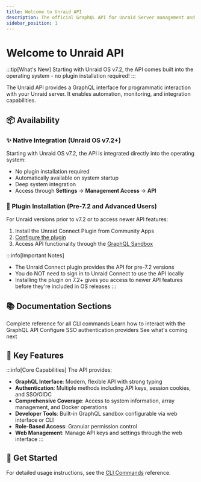 ```yaml
---
title: Welcome to Unraid API
description: The official GraphQL API for Unraid Server management and automation
sidebar_position: 1
---
```



# Welcome to Unraid API

:::tip[What's New]
Starting with Unraid OS v7.2, the API comes built into the operating system - no plugin installation required!
:::

The Unraid API provides a GraphQL interface for programmatic interaction with your Unraid server. It enables automation, monitoring, and integration capabilities.

## 📦 Availability

### ✨ Native Integration (Unraid OS v7.2+)

Starting with Unraid OS v7.2, the API is integrated directly into the operating system:

- No plugin installation required
- Automatically available on system startup
- Deep system integration
- Access through **Settings** → **Management Access** → **API**

### 🔌 Plugin Installation (Pre-7.2 and Advanced Users)

For Unraid versions prior to v7.2 or to access newer API features:

1. Install the Unraid Connect Plugin from Community Apps
2. [Configure the plugin](./how-to-use-the-api.mdx#enabling-the-graphql-sandbox)
3. Access API functionality through the [GraphQL Sandbox](./how-to-use-the-api.mdx)

:::info[Important Notes]
- The Unraid Connect plugin provides the API for pre-7.2 versions
- You do NOT need to sign in to Unraid Connect to use the API locally
- Installing the plugin on 7.2+ gives you access to newer API features before they're included in OS releases
:::

## 📚 Documentation Sections

<div style={{display: 'grid', gridTemplateColumns: 'repeat(auto-fit, minmax(250px, 1fr))', gap: '1rem'}}>
  <Card title="CLI Commands" icon="terminal" href="./cli">
    Complete reference for all CLI commands
  </Card>

  <Card title="Using the API" icon="code" href="./how-to-use-the-api">
    Learn how to interact with the GraphQL API
  </Card>

  <Card title="OIDC Setup" icon="shield" href="./oidc-provider-setup">
    Configure SSO authentication providers
  </Card>

  <Card title="Upcoming Features" icon="rocket" href="./upcoming-features">
    See what's coming next
  </Card>
</div>

## 🌟 Key Features

:::info[Core Capabilities]
The API provides:

- **GraphQL Interface**: Modern, flexible API with strong typing
- **Authentication**: Multiple methods including API keys, session cookies, and SSO/OIDC
- **Comprehensive Coverage**: Access to system information, array management, and Docker operations
- **Developer Tools**: Built-in GraphQL sandbox configurable via web interface or CLI
- **Role-Based Access**: Granular permission control
- **Web Management**: Manage API keys and settings through the web interface
:::

## 🚀 Get Started

<Tabs>
  <TabItem value="v72" label="Unraid OS v7.2+" default>
    <GetStartedV72 />
  </TabItem>

  <TabItem value="older" label="Pre-7.2 Versions">
    <GetStartedPre72 />
  </TabItem>
</Tabs>

For detailed usage instructions, see the [CLI Commands](./cli) reference.
